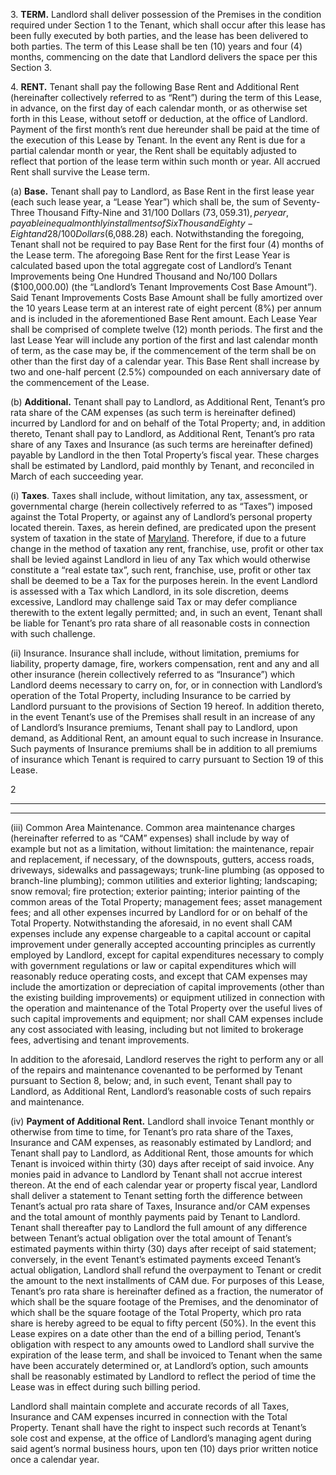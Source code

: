 3. **TERM.** Landlord shall deliver possession of the Premises in the condition required under Section 1 to the Tenant, which shall occur after this lease has been fully executed by both parties, and the lease has been delivered to both parties. The term of this Lease shall be ten (10) years and four (4) months, commencing on the date that Landlord delivers the space per this Section 3.

4. **RENT.** Tenant shall pay the following Base Rent and Additional Rent (hereinafter collectively referred to as “Rent”) during the term of this Lease, in advance, on the first day of each calendar month, or as otherwise set forth in this Lease, without setoff or deduction, at the office of Landlord. Payment of the first month’s rent due hereunder shall be paid at the time of the execution of this Lease by Tenant. In the event any Rent is due for a partial calendar month or year, the Rent shall be equitably adjusted to reflect that portion of the lease term within such month or year. All accrued Rent shall survive the Lease term.

(a) **Base.** Tenant shall pay to Landlord, as Base Rent in the first lease year (each such lease year, a “Lease Year”) which shall be, the sum of Seventy-Three Thousand Fifty-Nine and 31/100 Dollars ($73,059.31), per year, payable in equal monthly installments of Six Thousand Eighty-Eight and 28/100 Dollars ($6,088.28) each. Notwithstanding the foregoing, Tenant shall not be required to pay Base Rent for the first four (4) months of the Lease term. The aforegoing Base Rent for the first Lease Year is calculated based upon the total aggregate cost of Landlord’s Tenant Improvements being One Hundred Thousand and No/100 Dollars ($100,000.00) (the “Landlord’s Tenant Improvements Cost Base Amount”). Said Tenant Improvements Costs Base Amount shall be fully amortized over the 10 years Lease term at an interest rate of eight percent (8%) per annum and is included in the aforementioned Base Rent amount. Each Lease Year shall be comprised of complete twelve (12) month periods. The first and the last Lease Year will include any portion of the first and last calendar month of term, as the case may be, if the commencement of the term shall be on other than the first day of a calendar year. This Base Rent shall increase by two and one-half percent (2.5%) compounded on each anniversary date of the commencement of the Lease.

(b) **Additional.** Tenant shall pay to Landlord, as Additional Rent, Tenant’s pro rata share of the CAM expenses (as such term is hereinafter defined) incurred by Landlord for and on behalf of the Total Property; and, in addition thereto, Tenant shall pay to Landlord, as Additional Rent, Tenant’s pro rata share of any Taxes and Insurance (as such terms are hereinafter defined) payable by Landlord in the then Total Property’s fiscal year. These charges shall be estimated by Landlord, paid monthly by Tenant, and reconciled in March of each succeeding year.

(i) **Taxes**. Taxes shall include, without limitation, any tax, assessment, or governmental charge (herein collectively referred to as “Taxes”) imposed against the Total Property, or against any of Landlord’s personal property located therein. Taxes, as herein defined, are predicated upon the present system of taxation in the state of [Maryland](https://12ft.io/proxy?ref=&q=https://www.lawinsider.com/contracts/tagged/maryland-us). Therefore, if due to a future change in the method of taxation any rent, franchise, use, profit or other tax shall be levied against Landlord in lieu of any Tax which would otherwise constitute a “real estate tax”, such rent, franchise, use, profit or other tax shall be deemed to be a Tax for the purposes herein. In the event Landlord is assessed with a Tax which Landlord, in its sole discretion, deems excessive, Landlord may challenge said Tax or may defer compliance therewith to the extent legally permitted; and, in such an event, Tenant shall be liable for Tenant’s pro rata share of all reasonable costs in connection with such challenge.

(ii) Insurance. Insurance shall include, without limitation, premiums for liability, property damage, fire, workers compensation, rent and any and all other insurance (herein collectively referred to as “Insurance”) which Landlord deems necessary to carry on, for, or in connection with Landlord’s operation of the Total Property, including Insurance to be carried by Landlord pursuant to the provisions of Section 19 hereof. In addition thereto, in the event Tenant’s use of the Premises shall result in an increase of any of Landlord’s Insurance premiums, Tenant shall pay to Landlord, upon demand, as Additional Rent, an amount equal to such increase in Insurance. Such payments of Insurance premiums shall be in addition to all premiums of insurance which Tenant is required to carry pursuant to Section 19 of this Lease.

2

---

---

(iii) Common Area Maintenance. Common area maintenance charges (hereinafter referred to as “CAM” expenses) shall include by way of example but not as a limitation, without limitation: the maintenance, repair and replacement, if necessary, of the downspouts, gutters, access roads, driveways, sidewalks and passageways; trunk-line plumbing (as opposed to branch-line plumbing); common utilities and exterior lighting; landscaping; snow removal; fire protection; exterior painting; interior painting of the common areas of the Total Property; management fees; asset management fees; and all other expenses incurred by Landlord for or on behalf of the Total Property. Notwithstanding the aforesaid, in no event shall CAM expenses include any expense chargeable to a capital account or capital improvement under generally accepted accounting principles as currently employed by Landlord, except for capital expenditures necessary to comply with government regulations or law or capital expenditures which will reasonably reduce operating costs, and except that CAM expenses may include the amortization or depreciation of capital improvements (other than the existing building improvements) or equipment utilized in connection with the operation and maintenance of the Total Property over the useful lives of such capital improvements and equipment; nor shall CAM expenses include any cost associated with leasing, including but not limited to brokerage fees, advertising and tenant improvements.

In addition to the aforesaid, Landlord reserves the right to perform any or all of the repairs and maintenance covenanted to be performed by Tenant pursuant to Section 8, below; and, in such event, Tenant shall pay to Landlord, as Additional Rent, Landlord’s reasonable costs of such repairs and maintenance.

(iv) **Payment of Additional Rent.** Landlord shall invoice Tenant monthly or otherwise from time to time, for Tenant’s pro rata share of the Taxes, Insurance and CAM expenses, as reasonably estimated by Landlord; and Tenant shall pay to Landlord, as Additional Rent, those amounts for which Tenant is invoiced within thirty (30) days after receipt of said invoice. Any monies paid in advance to Landlord by Tenant shall not accrue interest thereon. At the end of each calendar year or property fiscal year, Landlord shall deliver a statement to Tenant setting forth the difference between Tenant’s actual pro rata share of Taxes, Insurance and/or CAM expenses and the total amount of monthly payments paid by Tenant to Landlord. Tenant shall thereafter pay to Landlord the full amount of any difference between Tenant’s actual obligation over the total amount of Tenant’s estimated payments within thirty (30) days after receipt of said statement; conversely, in the event Tenant’s estimated payments exceed Tenant’s actual obligation, Landlord shall refund the overpayment to Tenant or credit the amount to the next installments of CAM due. For purposes of this Lease, Tenant’s pro rata share is hereinafter defined as a fraction, the numerator of which shall be the square footage of the Premises, and the denominator of which shall be the square footage of the Total Property, which pro rata share is hereby agreed to be equal to fifty percent (50%). In the event this Lease expires on a date other than the end of a billing period, Tenant’s obligation with respect to any amounts owed to Landlord shall survive the expiration of the lease term, and shall be invoiced to Tenant when the same have been accurately determined or, at Landlord’s option, such amounts shall be reasonably estimated by Landlord to reflect the period of time the Lease was in effect during such billing period.

Landlord shall maintain complete and accurate records of all Taxes, Insurance and CAM expenses incurred in connection with the Total Property. Tenant shall have the right to inspect such records at Tenant’s sole cost and expense, at the office of Landlord’s managing agent during said agent’s normal business hours, upon ten (10) days prior written notice once a calendar year.